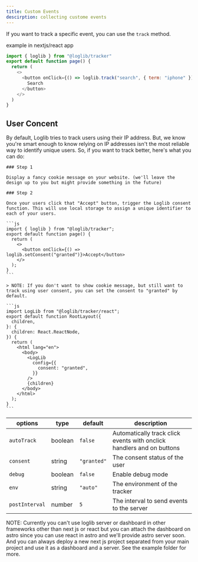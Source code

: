 ```yaml
---
title: Custom Events
descirption: collecting custome events 
---
```

If you want to track a specific event, you can use the `track` method.

example in nextjs/react app

```js
import { loglib } from "@loglib/tracker"
export default function page() {
  return (
    <>
      <button onClick={() => loglib.track("search", { term: "iphone" })}>
        Search
      </button>
    </>
  )
}
```


## User Concent

By default, Loglib tries to track users using their IP address. But, we know you're smart enough to know relying on IP addresses isn't the most reliable way to identify unique users. So, if you want to track better, here's what you can do:

<Steps>

    ### Step 1

    Display a fancy cookie message on your website. (we'll leave the design up to you but might provide something in the future)

    ### Step 2

    Once your users click that "Accept" button, trigger the Loglib consent function. This will use local storage to assign a unique identifier to each of your users.

    ```js
    import { loglib } from "@loglib/tracker";
    export default function page() {
      return (
        <>
          <button onClick={() => loglib.setConsent("granted")}>Accept</button>
        </>
      );
    }
    ```

    > NOTE: If you don't want to show cookie message, but still want to track using user consent, you can set the consent to "granted" by default.

    ```js
    import LogLib from "@loglib/tracker/react";
    export default function RootLayout({
      children,
    }: {
      children: React.ReactNode,
    }) {
      return (
        <html lang="en">
          <body>
            <LogLib
              config={{
                consent: "granted",
              }}
            />
            {children}
          </body>
        </html>
      );
    }
    ```

</Steps>

| options        | type    | default     | description                                                           |
| -------------- | ------- | ----------- | --------------------------------------------------------------------- |
| `autoTrack`    | boolean | `false`     | Automatically track click events with onclick handlers and on buttons |
| `consent`      | string  | `"granted"` | The consent status of the user                                        |
| `debug`        | boolean | `false`     | Enable debug mode                                                     |
| `env`          | string  | `"auto"`    | The environment of the tracker                                        |
| `postInterval` | number  | `5`         | The interval to send events to the server                             |

<Callout>
  NOTE: Currently you can't use loglib server or dashboard in other frameworks
  other than next js or react but you can attach the dashboard on astro since
  you can use react in astro and we'll provide astro server soon. And you can
  always deploy a new next js project separated from your main project and use
  it as a dashboard and a server. See the example folder for more.
</Callout>

